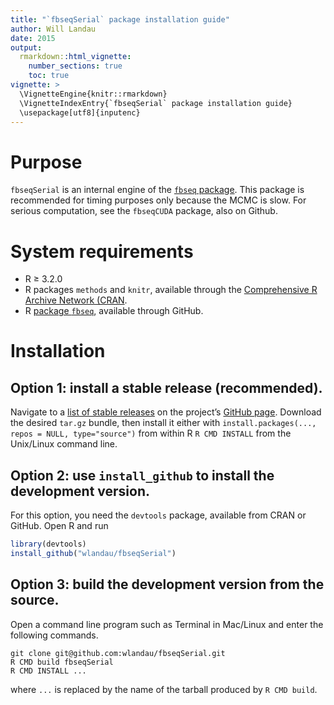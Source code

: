 ```yaml
---
title: "`fbseqSerial` package installation guide"
author: Will Landau
date: 2015
output: 
  rmarkdown::html_vignette:
    number_sections: true
    toc: true
vignette: >
  \VignetteEngine{knitr::rmarkdown}
  \VignetteIndexEntry{`fbseqSerial` package installation guide}
  \usepackage[utf8]{inputenc}
---
```


# Purpose

`fbseqSerial` is an internal engine of the [`fbseq` package](https://github.com/wlandau/fbseq). This package is recommended for timing purposes only because the MCMC is slow. For serious computation, see the `fbseqCUDA` package, also on Github.

# System requirements

- R $\ge$ 3.2.0
- R packages `methods` and `knitr`, available through the [Comprehensive R Archive Network (CRAN](https://cran.r-project.org/).
- R [package `fbseq`](https://github.com/wlandau/fbseq), available through GitHub.

# Installation

## Option 1: install a stable release (recommended).

Navigate to a [list of stable releases](https://github.com/wlandau/fbseqSerial/releases) on the project's [GitHub page](https://github.com/wlandau/fbseqSerial). Download the desired `tar.gz` bundle, then install it either with `install.packages(..., repos = NULL, type="source")` from within R  `R CMD INSTALL` from the Unix/Linux command line.

## Option 2: use `install_github` to install the development version.

For this option, you need the `devtools` package, available from CRAN or GitHub. Open R and run 

```r
library(devtools)
install_github("wlandau/fbseqSerial")
```

## Option 3: build the development version from the source.

Open a command line program such as Terminal in Mac/Linux and enter the following commands.

```
git clone git@github.com:wlandau/fbseqSerial.git
R CMD build fbseqSerial
R CMD INSTALL ...
```

where `...` is replaced by the name of the tarball produced by `R CMD build`. 
